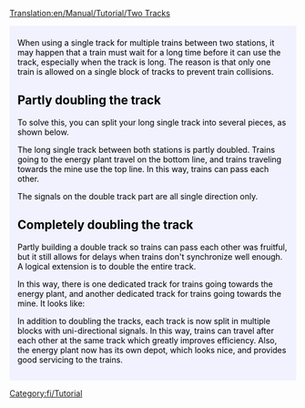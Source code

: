 [[Translation:en/Manual/Tutorial/Two Tracks]]
{{en/Translation|origin= en/Manual/Tutorial/Two Platforms
|from  = en
|to    = fi
|Percentage =5
}}

{{en/Tabs|2|2
|fi/Manual/Tutorial/Kaksi asemalaituria|1. Kaksi asemalaituria<!--
-->|en/Opetusohjelma/Kaksi rataa|2. Kaksi rataa}}
<div style="padding:.5em 1em 1em 1em; border-top:none; background-color:#f1f2fe; color:#000;">
{{fi/Manual/Tutorial/Tutorial}}
When using a single track for multiple trains between two stations, it may happen that a train must wait for a long time before it can use the track, especially when the track is long.
The reason is that only one train is allowed on a single block of tracks to prevent train collisions.

== Partly doubling the track ==
To solve this, you can split your long single track into several pieces, as shown below.
{{en/Phototable|[[File:en/Manual/Tutorial/PartlyDoubleTracks.png|400px]]|Partly doubling the track.|none}}

The long single track between both stations is partly doubled. Trains going to the energy plant travel on the bottom line, and trains traveling towards the mine use the top line. In this way, trains can pass each other.

The signals on the double track part are all single direction only.

== Completely doubling the track ==
Partly building a double track so trains can pass each other was fruitful, but it still allows for delays when trains don't synchronize well enough. A logical extension is to double the entire track.
{{en/Phototable|[[File:en/Manual/Tutorial/FullyDoubleTracks.png|400px]]|Completely doubling the track.|none}}

In this way, there is one dedicated track for trains going towards the energy plant, and another dedicated track for trains going towards the mine. It looks like:

In addition to doubling the tracks, each track is now split in multiple blocks with uni-directional signals. In this way, trains can travel after each other at the same track which greatly improves efficiency. Also, the energy plant now has its own depot, which looks nice, and provides good servicing to the trains.

</div>
[[Category:fi/Tutorial]]